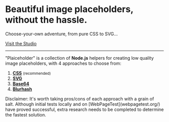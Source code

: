 
# Beautiful image placeholders, without the hassle.

<p className="font-bold text-gray-600">
  Choose-your-own adventure, from pure CSS to SVG…
</p>

<p>
  <a className="font-bold md:inline" href="/studio">
    Visit the Studio
  </a>
</p>

---

"Plaiceholder" is a collection of **Node.js** helpers for creating low quality image placeholders, with 4 approaches to choose from:

1.  [**CSS**](#css) <small>(recommended)</small>
2.  [**SVG**](#svg)
3.  [**Base64**](#base64)
4.  [**Blurhash**](#blurhash)

<Callout>
  Disclaimer: It's worth taking pros/cons of each approach with a grain of salt.
  Although initial tests locally and on [WebPageTest](webpagetest.org/) have
  proved successful, extra research needs to be completed to determine the
  fastest solution.
</Callout>
